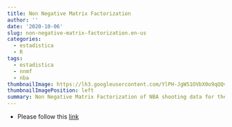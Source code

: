 ---
title: Non Negative Matrix Factorization
author: ''
date: '2020-10-06'
slug: non-negative-matrix-factorization.en-us
categories:
  - estadistica
  - R
tags:
  - estadistica
  - nnmf
  - nba
thumbnailImage: https://lh3.googleusercontent.com/YlPH-JgW51OVbX0o9qQQviaUy0syk9-xDk7NuTwNa1ySUWtfFERNJtmPsO2SHUGymvNUS9byNhHwt8M6tw=w260-h173
thumbnailImagePosition: left
summary: Non Negative Matrix Factorization of NBA shooting data for the 2018-2019 season.
---


- Please follow this [link](/flex/flex.html) 